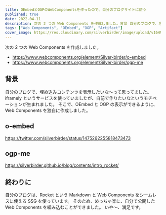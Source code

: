 ```yaml
---
title: OEmbedとOGPのWebComponentsを作ったので、自分のブログサイトに使う
published: true
date: 2022-04-11
description: 次の 2 つの Web Components を作成しました。背景 自分のブログで、埋め込みコンテンツを表示したいな〜って思ってました。iframely というサービスを使っていましたが、自前で作りたいなというモチベーションが生まれました。そこで、OEmbed と OGP の表示ができるように、Web Components を独自に作成しました。
tags: ["Web Components", "OEmbed", "OGP", "Artifact"]
cover_image: https://res.cloudinary.com/silverbirder/image/upload/v1649683816/silver-birder.github.io/blog/kelly-sikkema-JRVxgAkzIsM-unsplash.jpg
---
```


次の 2 つの Web Components を作成しました。

- https://www.webcomponents.org/element/Silver-birder/o-embed
- https://www.webcomponents.org/element/Silver-birder/ogp-me

## 背景

自分のブログで、埋め込みコンテンツを表示したいな〜って思ってました。
iframely というサービスを使っていましたが、自前で作りたいなというモチベーションが生まれました。
そこで、OEmbed と OGP の表示ができるように、Web Components を独自に作成しました。

## o-embed

https://twitter.com/silverbirder/status/1475262255818473473

## ogp-me

https://silverbirder.github.io/blog/contents/intro_rocket/

## 終わりに

自分のブログは、Rocket という Markdown と Web Components をシームレスに使える SSG を使っています。
そのため、めっちゃ楽に、自分で公開した Web Components を組み込むことができました。
いや〜、満足です。
